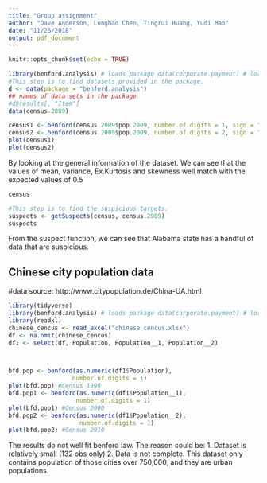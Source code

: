 ```yaml
---
title: "Group assignment"
author: "Dave Anderson, Longhao Chen, Tingrui Huang, Yudi Mao"
date: "11/26/2018"
output: pdf_document
---
```


```r
knitr::opts_chunk$set(echo = TRUE)
```

```r
library(benford.analysis) # loads package data(corporate.payment) # loads data
#This step is to find datasets provided in the package.
d <- data(package = "benford.analysis")
## names of data sets in the package
#d$results[, "Item"]
data(census.2009)

census1 <- benford(census.2009$pop.2009, number.of.digits = 1, sign = "positive", discrete = TRUE, round = 3)
census2 <- benford(census.2009$pop.2009, number.of.digits = 2, sign = "positive", discrete = TRUE, round = 3)
plot(census1)
plot(census2)
```
By looking at the general information of the dataset. We can see that the values of mean, variance, Ex.Kurtosis and skewness well match with the expected values of 0.5
```r
census
```


```r
#This step is to find the suspicious targets.
suspects <- getSuspects(census, census.2009)
suspects
```

From the suspect function, we can see that Alabama state has a handful of data that are suspicious.





## Chinese city population data

#data source: http://www.citypopulation.de/China-UA.html

```r

library(tidyverse)
library(benford.analysis) # loads package data(corporate.payment) # loads data
library(readxl)
chinese_cencus <- read_excel("chinese cencus.xlsx")
df <- na.omit(chinese_cencus)
df1 <- select(df, Population, Population__1, Population__2)



bfd.pop <- benford(as.numeric(df1$Population),
                  number.of.digits = 1)
plot(bfd.pop) #Census 1990
bfd.pop1 <- benford(as.numeric(df1$Population__1),
                   number.of.digits = 1)
plot(bfd.pop1) #Census 2000
bfd.pop2 <- benford(as.numeric(df1$Population__2),
                    number.of.digits = 1)
plot(bfd.pop2) #Census 2010
```

The results do not well fit benford law. The reason could be:
1. Dataset is relatively small (132 obs only)
2. Data is not complete. This dataset only contains population of those cities over 750,000, and they are urban populations.